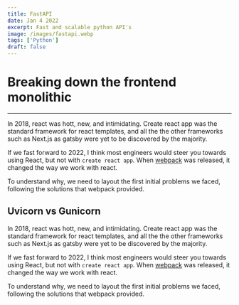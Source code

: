 ```yaml
---
title: FastAPI
date: Jan 4 2022
excerpt: Fast and scalable python API's
image: /images/fastapi.webp
tags: ['Python']
draft: false
---
```


# Breaking down the frontend monolithic

---

In 2018, react was hott, new, and intimidating. Create react app was the standard framework for react templates, and all the the other frameworks such as Next.js as gatsby were yet to be discovered by the majority.

If we fast forward to 2022, I think most engineers would steer you towards using React, but not with `create react app`. When [webpack](https://webpack.js.org/) was released, it changed the way we work with react.

To understand why, we need to layout the first initial problems we faced, following the solutions that webpack provided.

## Uvicorn vs Gunicorn

In 2018, react was hott, new, and intimidating. Create react app was the standard framework for react templates, and all the the other frameworks such as Next.js as gatsby were yet to be discovered by the majority.

If we fast forward to 2022, I think most engineers would steer you towards using React, but not with `create react app`. When [webpack](https://webpack.js.org/) was released, it changed the way we work with react.

To understand why, we need to layout the first initial problems we faced, following the solutions that webpack provided.
